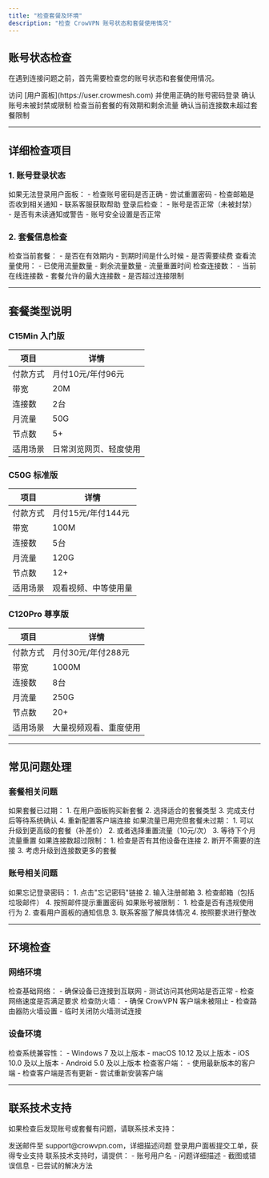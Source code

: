 ```yaml
---
title: "检查套餐及环境"
description: "检查 CrowVPN 账号状态和套餐使用情况"
---
```


## 账号状态检查

在遇到连接问题之前，首先需要检查您的账号状态和套餐使用情况。

<Steps>
  <Step title="登录用户面板">
    访问 [用户面板](https://user.crowmesh.com) 并使用正确的账号密码登录
  </Step>
  <Step title="检查账号状态">
    确认账号未被封禁或限制
  </Step>
  <Step title="查看套餐信息">
    检查当前套餐的有效期和剩余流量
  </Step>
  <Step title="检查连接数">
    确认当前连接数未超过套餐限制
  </Step>
</Steps>

---

## 详细检查项目

### 1. 账号登录状态

<AccordionGroup>
  <Accordion title="登录问题">
    如果无法登录用户面板：
    - 检查账号密码是否正确
    - 尝试重置密码
    - 检查邮箱是否收到相关通知
    - 联系客服获取帮助
  </Accordion>
  
  <Accordion title="账号状态">
    登录后检查：
    - 账号是否正常（未被封禁）
    - 是否有未读通知或警告
    - 账号安全设置是否正常
  </Accordion>
</AccordionGroup>

### 2. 套餐信息检查

<AccordionGroup>
  <Accordion title="套餐有效期">
    检查当前套餐：
    - 是否在有效期内
    - 到期时间是什么时候
    - 是否需要续费
  </Accordion>
  
  <Accordion title="流量使用情况">
    查看流量使用：
    - 已使用流量数量
    - 剩余流量数量
    - 流量重置时间
  </Accordion>
  
  <Accordion title="连接数限制">
    检查连接数：
    - 当前在线连接数
    - 套餐允许的最大连接数
    - 是否超过连接限制
  </Accordion>
</AccordionGroup>

---

## 套餐类型说明

### C15Min 入门版

| 项目 | 详情 |
|------|------|
| 付款方式 | 月付10元/年付96元 |
| 带宽 | 20M |
| 连接数 | 2台 |
| 月流量 | 50G |
| 节点数 | 5+ |
| 适用场景 | 日常浏览网页、轻度使用 |

### C50G 标准版

| 项目 | 详情 |
|------|------|
| 付款方式 | 月付15元/年付144元 |
| 带宽 | 100M |
| 连接数 | 5台 |
| 月流量 | 120G |
| 节点数 | 12+ |
| 适用场景 | 观看视频、中等使用量 |

### C120Pro 尊享版

| 项目 | 详情 |
|------|------|
| 付款方式 | 月付30元/年付288元 |
| 带宽 | 1000M |
| 连接数 | 8台 |
| 月流量 | 250G |
| 节点数 | 20+ |
| 适用场景 | 大量视频观看、重度使用 |

---

## 常见问题处理

### 套餐相关问题

<AccordionGroup>
  <Accordion title="套餐已过期">
    如果套餐已过期：
    1. 在用户面板购买新套餐
    2. 选择适合的套餐类型
    3. 完成支付后等待系统确认
    4. 重新配置客户端连接
  </Accordion>
  
  <Accordion title="流量已用完">
    如果流量已用完但套餐未过期：
    1. 可以升级到更高级的套餐（补差价）
    2. 或者选择重置流量（10元/次）
    3. 等待下个月流量重置
  </Accordion>
  
  <Accordion title="连接数超限">
    如果连接数超过限制：
    1. 检查是否有其他设备在连接
    2. 断开不需要的连接
    3. 考虑升级到连接数更多的套餐
  </Accordion>
</AccordionGroup>

### 账号相关问题

<AccordionGroup>
  <Accordion title="忘记密码">
    如果忘记登录密码：
    1. 点击"忘记密码"链接
    2. 输入注册邮箱
    3. 检查邮箱（包括垃圾邮件）
    4. 按照邮件提示重置密码
  </Accordion>
  
  <Accordion title="账号被限制">
    如果账号被限制：
    1. 检查是否有违规使用行为
    2. 查看用户面板的通知信息
    3. 联系客服了解具体情况
    4. 按照要求进行整改
  </Accordion>
</AccordionGroup>

---

## 环境检查

### 网络环境

<AccordionGroup>
  <Accordion title="网络连接">
    检查基础网络：
    - 确保设备已连接到互联网
    - 测试访问其他网站是否正常
    - 检查网络速度是否满足要求
  </Accordion>
  
  <Accordion title="防火墙设置">
    检查防火墙：
    - 确保 CrowVPN 客户端未被阻止
    - 检查路由器防火墙设置
    - 临时关闭防火墙测试连接
  </Accordion>
</AccordionGroup>

### 设备环境

<AccordionGroup>
  <Accordion title="系统要求">
    检查系统兼容性：
    - Windows 7 及以上版本
    - macOS 10.12 及以上版本
    - iOS 10.0 及以上版本
    - Android 5.0 及以上版本
  </Accordion>
  
  <Accordion title="客户端版本">
    检查客户端：
    - 使用最新版本的客户端
    - 检查客户端是否有更新
    - 尝试重新安装客户端
  </Accordion>
</AccordionGroup>

---

## 联系技术支持

如果检查后发现账号或套餐有问题，请联系技术支持：

<CardGroup cols={2}>
  <Card title="邮箱支持" icon="envelope">
    发送邮件至 support@crowvpn.com，详细描述问题
  </Card>
  <Card title="用户面板" icon="user">
    登录用户面板提交工单，获得专业支持
  </Card>
</CardGroup>

<Info>
  联系技术支持时，请提供：
  - 账号用户名
  - 问题详细描述
  - 截图或错误信息
  - 已尝试的解决方法
</Info>
